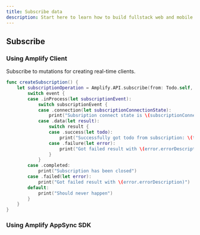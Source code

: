 ```yaml
---
title: Subscribe data
description: Start here to learn how to build fullstack web and mobile apps with Amplify
---
```


## Subscribe

### Using Amplify Client

Subscribe to mutations for creating real-time clients.

```swift
func createSubscription() {
    let subscriptionOperation = Amplify.API.subscribe(from: Todo.self, type: .onCreate) { (event) in
        switch event {
        case .inProcess(let subscriptionEvent):
            switch subscriptionEvent {
            case .connection(let subscriptionConnectionState):
                print("Subsription connect state is \(subscriptionConnectionState)")
            case .data(let result):
                switch result {
                case .success(let todo):
                    print("Successfully got todo from subscription: \(todo)")
                case .failure(let error):
                    print("Got failed result with \(error.errorDescription)")
                }
            }
        case .completed:
            print("Subscription has been closed")
        case .failed(let error):
            print("Got failed result with \(error.errorDescription)")
        default:
            print("Should never happen")
        }
    }
}
```

### Using Amplify AppSync SDK
